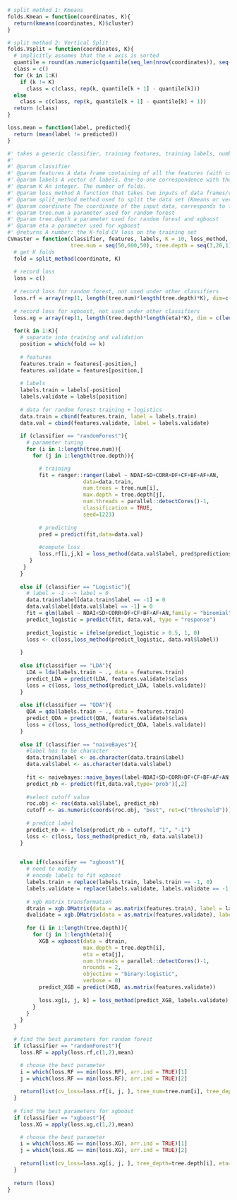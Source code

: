 
```r
# split method 1: Kmeans
folds.Kmean = function(coordinates, K){
  return(kmeans(coordinates, K)$cluster)
}

# split method 2: Vertical Split
folds.Vsplit = function(coordinates, K){
  # implicitly assumes that the x axis is sorted
  quantile = round(as.numeric(quantile(seq_len(nrow(coordinates)), seq(0, 1, 1/K))))
  class = c()
  for (k in 1:K)
    if (k != K)
      class = c(class, rep(k, quantile[k + 1] - quantile[k]))
  else
    class = c(class, rep(k, quantile[k + 1] - quantile[k] + 1))
  return (class)
}
```

```r
loss.mean = function(label, predicted){
  return (mean(label != predicted))
}
```

```r
#' takes a generic classifier, training features, training labels, number of folds K and a loss function and output the K-fold CV loss on the training set
#' 
#' @param classifier 
#' @param features A data frame containing of all the features (with column names). 
#' @param labels A vector of labels. One-to-one correspondence with the features
#' @param K An integer. The number of folds.
#' @param loss_method A function that takes two inputs of data frames/vectors (classified labels and predicted labels)
#' @param split_method method used to split the data set (Kmeans or vertical split)
#' @param coordinate The coordinate of the input data, corresponds to features and labels
#' @param tree.num a parameter used for random forest
#' @param tree.depth a parameter used for random forest and xgboost
#' @param eta a parameter used for xgboost
#' @returns A number: the K-fold CV loss on the training set
CVmaster = function(classifier, features, labels, K = 10, loss_method, split_method, coordinate, 
                    tree.num = seq(50,600,50), tree.depth = seq(3,20,1), eta = seq(0.1,0.4,0.05)){
  # get K folds
  fold = split_method(coordinate, K)
  
  # record loss
  loss = c()
  
  # record loss for random forest, not used under other classifiers
  loss.rf = array(rep(1, length(tree.num)*length(tree.depth)*K), dim=c(length(tree.num),length(tree.depth),K))
  
  # record loss for xgboost, not used under other classifiers
  loss.xg = array(rep(1, length(tree.depth)*length(eta)*K), dim = c(length(tree.depth), length(eta), K))
  
  for(k in 1:K){
    # separate into training and validation
    position = which(fold == k)
    
    # features
    features.train = features[-position,]
    features.validate = features[position,]
    
    # labels
    labels.train = labels[-position]
    labels.validate = labels[position]
    
    # data for random forest training + logistics
    data.train = cbind(features.train, label = labels.train)
    data.val = cbind(features.validate, label = labels.validate)
    
    if (classifier == "randomForest"){
      # parameter tuning
      for (i in 1:length(tree.num)){
        for (j in 1:length(tree.depth)){

          # training
          fit = ranger::ranger(label ~ NDAI+SD+CORR+DF+CF+BF+AF+AN,
                        data=data.train,
                        num.trees = tree.num[i],
                        max.depth = tree.depth[j], 
                        num.threads = parallel::detectCores()-1,
                        classification = TRUE,
                        seed=1223)
          
          # predicting
          pred = predict(fit,data=data.val)
          
          #compute loss
          loss.rf[i,j,k] = loss_method(data.val$label, pred$predictions)
       }
     }
    }
    
    else if (classifier == "Logistic"){
      # label = -1 --> label = 0
      data.train$label[data.train$label == -1] = 0
      data.val$label[data.val$label == -1] = 0
      fit = glm(label ~ NDAI+SD+CORR+DF+CF+BF+AF+AN,family = "binomial", data = data.train)
      predict_logistic = predict(fit, data.val, type = "response")
      
      predict_logistic = ifelse(predict_logistic > 0.5, 1, 0)
      loss <- c(loss,loss_method(predict_logistic, data.val$label))
      
    } 
    
    else if(classifier == "LDA"){
      LDA = lda(labels.train ~ ., data = features.train)
      predict_LDA = predict(LDA, features.validate)$class
      loss = c(loss, loss_method(predict_LDA, labels.validate))
    }
    
    else if(classifier == "QDA"){
      QDA = qda(labels.train ~ ., data = features.train)
      predict_QDA = predict(QDA, features.validate)$class
      loss = c(loss, loss_method(predict_QDA, labels.validate))
    }
    
    else if (classifier == "naiveBayes"){
      #label has to be character
      data.train$label <- as.character(data.train$label)
      data.val$label <- as.character(data.val$label)
      
      fit <- naivebayes::naive_bayes(label~NDAI+SD+CORR+DF+CF+BF+AF+AN,data = data.train)
      predict_nb <- predict(fit,data.val,type='prob')[,2]
      
      #select cutoff value
      roc.obj <- roc(data.val$label, predict_nb)
      cutoff <- as.numeric(coords(roc.obj, "best", ret=c("threshold")))
      
      # predict label
      predict_nb <- ifelse(predict_nb > cutoff, "1", "-1")
      loss <- c(loss, loss_method(predict_nb, data.val$label))
    }

    
    else if(classifier == "xgboost"){
      # need to modify
      # encode labels to fit xgboost
      labels.train = replace(labels.train, labels.train == -1, 0)
      labels.validate = replace(labels.validate, labels.validate == -1, 0)
      
      # xgb matrix transformation
      dtrain = xgb.DMatrix(data = as.matrix(features.train), label = labels.train)
      dvalidate = xgb.DMatrix(data = as.matrix(features.validate), label = labels.validate)
      
      for (i in 1:length(tree.depth)){
        for (j in 1:length(eta)){
          XGB = xgboost(data = dtrain, 
                        max.depth = tree.depth[i], 
                        eta = eta[j], 
                        num.threads = parallel::detectCores()-1, 
                        nrounds = 2,
                        objective = "binary:logistic", 
                        verbose = 0)
          predict_XGB = predict(XGB, as.matrix(features.validate))
          
          loss.xg[i, j, k] = loss_method(predict_XGB, labels.validate)
        }
      }
    }
  }

  # find the best parameters for random forest
  if (classifier == "randomForest"){
    loss.RF = apply(loss.rf,c(1,2),mean)

    # choose the best parameter
    i = which(loss.RF == min(loss.RF), arr.ind = TRUE)[1]
    j = which(loss.RF == min(loss.RF), arr.ind = TRUE)[2]
    
    return(list(cv_loss=loss.rf[i, j, ], tree_num=tree.num[i], tree_depth=tree.depth[j]))
  }
  
  # find the best parameters for xgboost
  if (classifier == "xgboost"){
    loss.XG = apply(loss.xg,c(1,2),mean)

    # choose the best parameter
    i = which(loss.XG == min(loss.XG), arr.ind = TRUE)[1]
    j = which(loss.XG == min(loss.XG), arr.ind = TRUE)[2]
    
    return(list(cv_loss=loss.xg[i, j, ], tree_depth=tree.depth[i], eta=eta[j]))
  }
  
  return (loss)
}
```